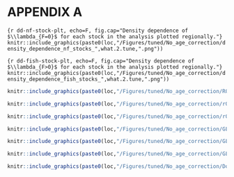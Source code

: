 
# APPENDIX A {#app:A}

<!-- f -->
\newpage
```{r dd-nf-stock-plt, echo=F, fig.cap="Density dependence of $\\lambda_{F=0}$ for each stock in the analysis plotted regionally."}
knitr::include_graphics(paste0(loc,"/Figures/tuned/No_age_correction/density_dependence_nf_stocks_",what.2.tune,".png"))
```


\newpage
```{r dd-fish-stock-plt, echo=F, fig.cap="Density dependence of $\\lambda_{F>0}$ for each stock in the analysis plotted regionally."}
knitr::include_graphics(paste0(loc,"/Figures/tuned/No_age_correction/density_dependence_fish_stocks_",what.2.tune,".png"))
```


\newpage
```r
knitr::include_graphics(paste0(loc,"/Figures/tuned/No_age_correction/R0_boxplot_other_species_",what.2.tune,".png"))
```


\newpage
```r
knitr::include_graphics(paste0(loc,"/Figures/tuned/No_age_correction/r0_heatmap_nf_",what.2.tune,".png"))
```


\newpage
```r
knitr::include_graphics(paste0(loc,"/Figures/tuned/No_age_correction/r0_heatmap_fish_",what.2.tune,".png"))
```



\newpage
```r
knitr::include_graphics(paste0(loc,"/Figures/tuned/No_age_correction/GL_boxplot_other_species_",what.2.tune,".png"))
```


\newpage
```r
knitr::include_graphics(paste0(loc,"/Figures/tuned/No_age_correction/GL_heatmap_nf_",what.2.tune,".png"))
```


\newpage
```r
knitr::include_graphics(paste0(loc,"/Figures/tuned/No_age_correction/GL_heatmap_fish_",what.2.tune,".png"))
```


\newpage
```r
knitr::include_graphics(paste0(loc,"/Figures/tuned/No_age_correction/Doubling_time_time_series_",what.2.tune,".png"))
```

